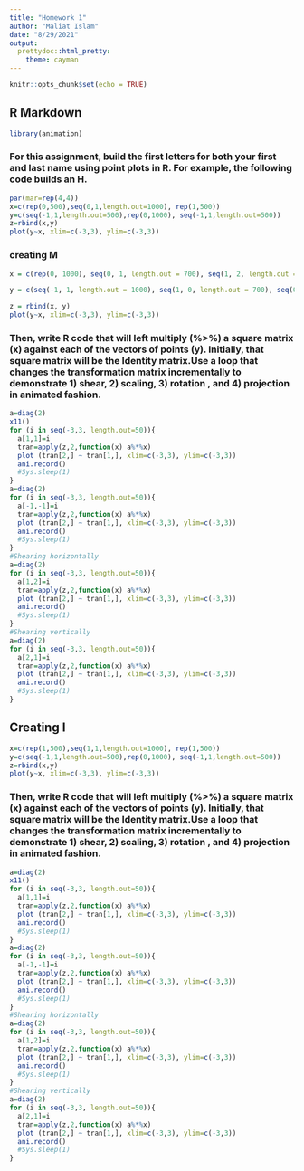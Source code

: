 ---
title: "Homework 1"
author: "Maliat Islam"
date: "8/29/2021"
output:
  prettydoc::html_pretty:
    theme: cayman
---

```{r setup, include=FALSE}
knitr::opts_chunk$set(echo = TRUE)
```

## R Markdown

```{r}

library(animation)
```

### For this assignment, build the first letters for both your first and last name using point plots in R.  For example, the following code builds an H.

```{r creates an H}
par(mar=rep(4,4))
x=c(rep(0,500),seq(0,1,length.out=1000), rep(1,500))
y=c(seq(-1,1,length.out=500),rep(0,1000), seq(-1,1,length.out=500))
z=rbind(x,y)
plot(y~x, xlim=c(-3,3), ylim=c(-3,3))
```
### creating M

```{r creates a M}

x = c(rep(0, 1000), seq(0, 1, length.out = 700), seq(1, 2, length.out = 700), rep(2, 1000))

y = c(seq(-1, 1, length.out = 1000), seq(1, 0, length.out = 700), seq(0, 1, length.out = 700), seq(1, -1, length.out = 1000))

z = rbind(x, y)
plot(y~x, xlim=c(-3,3), ylim=c(-3,3))

```





### Then, write R code that will left multiply (%>%) a square matrix (x) against each of the vectors of points (y). Initially, that square matrix will be the Identity matrix.Use a loop that changes the transformation matrix incrementally to demonstrate 1) shear, 2) scaling, 3)  rotation , and 4) projection in animated fashion.  
```{r}
a=diag(2)
x11()
for (i in seq(-3,3, length.out=50)){
  a[1,1]=i
  tran=apply(z,2,function(x) a%*%x)
  plot (tran[2,] ~ tran[1,], xlim=c(-3,3), ylim=c(-3,3))
  ani.record()
  #Sys.sleep(1)
}
a=diag(2)
for (i in seq(-3,3, length.out=50)){
  a[-1,-1]=i
  tran=apply(z,2,function(x) a%*%x)
  plot (tran[2,] ~ tran[1,], xlim=c(-3,3), ylim=c(-3,3))
  ani.record()
  #Sys.sleep(1)
}
#Shearing horizontally
a=diag(2)
for (i in seq(-3,3, length.out=50)){
  a[1,2]=i
  tran=apply(z,2,function(x) a%*%x)
  plot (tran[2,] ~ tran[1,], xlim=c(-3,3), ylim=c(-3,3))
  ani.record()
  #Sys.sleep(1)  
}
#Shearing vertically
a=diag(2)
for (i in seq(-3,3, length.out=50)){
  a[2,1]=i
  tran=apply(z,2,function(x) a%*%x)
  plot (tran[2,] ~ tran[1,], xlim=c(-3,3), ylim=c(-3,3))
  ani.record()
  #Sys.sleep(1)  
}
```


## Creating I

```{r creates an I}
x=c(rep(1,500),seq(1,1,length.out=1000), rep(1,500))
y=c(seq(-1,1,length.out=500),rep(0,1000), seq(-1,1,length.out=500))
z=rbind(x,y)
plot(y~x, xlim=c(-3,3), ylim=c(-3,3))

```
### Then, write R code that will left multiply (%>%) a square matrix (x) against each of the vectors of points (y). Initially, that square matrix will be the Identity matrix.Use a loop that changes the transformation matrix incrementally to demonstrate 1) shear, 2) scaling, 3)  rotation , and 4) projection in animated fashion. 

```{r}
a=diag(2)
x11()
for (i in seq(-3,3, length.out=50)){
  a[1,1]=i
  tran=apply(z,2,function(x) a%*%x)
  plot (tran[2,] ~ tran[1,], xlim=c(-3,3), ylim=c(-3,3))
  ani.record()
  #Sys.sleep(1)
}
a=diag(2)
for (i in seq(-3,3, length.out=50)){
  a[-1,-1]=i
  tran=apply(z,2,function(x) a%*%x)
  plot (tran[2,] ~ tran[1,], xlim=c(-3,3), ylim=c(-3,3))
  ani.record()
  #Sys.sleep(1)
}
#Shearing horizontally
a=diag(2)
for (i in seq(-3,3, length.out=50)){
  a[1,2]=i
  tran=apply(z,2,function(x) a%*%x)
  plot (tran[2,] ~ tran[1,], xlim=c(-3,3), ylim=c(-3,3))
  ani.record()
  #Sys.sleep(1)  
}
#Shearing vertically
a=diag(2)
for (i in seq(-3,3, length.out=50)){
  a[2,1]=i
  tran=apply(z,2,function(x) a%*%x)
  plot (tran[2,] ~ tran[1,], xlim=c(-3,3), ylim=c(-3,3))
  ani.record()
  #Sys.sleep(1)  
}
```




